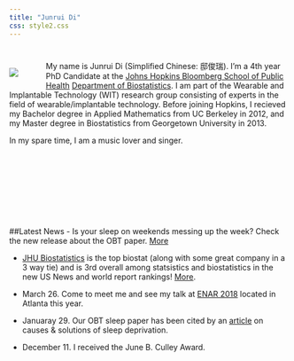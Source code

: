 ```yaml
---
title: "Junrui Di"
css: style2.css
---
```

#

#
<script>
  (function(i,s,o,g,r,a,m){i['GoogleAnalyticsObject']=r;i[r]=i[r]||function(){
  (i[r].q=i[r].q||[]).push(arguments)},i[r].l=1*new Date();a=s.createElement(o),
  m=s.getElementsByTagName(o)[0];a.async=1;a.src=g;m.parentNode.insertBefore(a,m)
  })(window,document,'script','https://www.google-analytics.com/analytics.js','ga');

  ga('create', 'UA-99094202-1', 'auto');
  ga('send', 'pageview');

</script>

<div style="float:left;margin:0px 50px 0px 0px">
![](./files/photo1.jpg)
</div>
My name is Junrui Di (Simplified Chinese: 邸俊瑞). I'm a 4th year PhD Candidate at the [Johns Hopkins Bloomberg School of Public Health](http://www.jhsph.edu/) [Department of Biostatistics](http://www.jhsph.edu/departments/biostatistics/). I am part of the Wearable and Implantable Technology (WIT) research group consisting of experts in the field of wearable/implantable technology.  Before joining Hopkins, I recieved my Bachelor degree in Applied Mathematics from UC Berkeley in 2012, and my Master degree in Biostatistics from Georgetown University in 2013. 

In my spare time, I am a music lover and singer. 

<br>
<br>
<br>
<br>
<br>
<br>
<br>

##Latest News
- Is your sleep on weekends messing up the week? Check the new release about the OBT paper. [More](https://www.futurity.org/sleep-on-weekends-americans-1741482/)

- [JHU Biostatistics](http://www.jhsph.edu/departments/biostatistics/) is the top  biostat (along with some great company in a 3 way tie) and is 3rd overall among statsistics and biostatistics in the new US News and world report rankings! [More](https://www.usnews.com/best-graduate-schools/top-science-schools/statistics-rankings).

- March 26. Come to meet me and see my talk at [ENAR 2018](https://www.enar.org/meetings/spring2018/program/Abstracts.pdf) located in Atlanta this year. 

- Januaray 29. Our OBT sleep paper has been cited by an [article](https://www.globalhealingcenter.com/natural-health/cant-sleep-discover-causes-natural-solutions/) on causes & solutions of sleep deprivation. 

- December 11. I received the June B. Culley Award.





